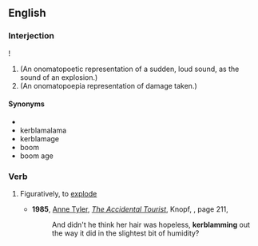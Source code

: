 ==English==

===Interjection===
{{en-interj}}!
# (An onomatopoetic representation of a sudden, loud sound, as the sound of an explosion.)
# (An onomatopoepia representation of damage taken.)

====Synonyms====
* {{l|en|kaboom}}
* kerblamalama
* kerblamage
* boom
* boom age

===Verb===
{{en-verb|kerblamm}}
# {{lb|en|rare}} Figuratively, to [[explode]]
#* '''1985''', [[w:Anne Tyler|Anne Tyler]], [[w:The Accidental Tourist|''The Accidental Tourist'']], Knopf, {{ISBN|039454689X}}, page 211,
#*: And didn't he think her hair was hopeless, '''kerblamming''' out the way it did in the slightest bit of humidity?